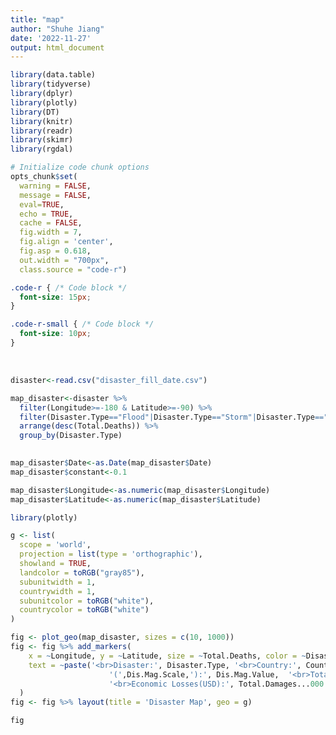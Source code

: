 ```yaml
---
title: "map"
author: "Shuhe Jiang"
date: '2022-11-27'
output: html_document
---
```

```r

library(data.table)
library(tidyverse)
library(dplyr)
library(plotly)
library(DT)
library(knitr)
library(readr)
library(skimr)
library(rgdal)

# Initialize code chunk options
opts_chunk$set(
  warning = FALSE,
  message = FALSE,
  eval=TRUE,
  echo = TRUE,
  cache = FALSE,
  fig.width = 7, 
  fig.align = 'center',
  fig.asp = 0.618,
  out.width = "700px",
  class.source = "code-r")
```

```css
.code-r { /* Code block */
  font-size: 15px;
}

.code-r-small { /* Code block */
  font-size: 10px;
}
```

<br>


```r
disaster<-read.csv("disaster_fill_date.csv")

map_disaster<-disaster %>% 
  filter(Longitude>=-180 & Latitude>=-90) %>%
  filter(Disaster.Type=="Flood"|Disaster.Type=="Storm"|Disaster.Type=="Earthquake") %>%
  arrange(desc(Total.Deaths)) %>% 
  group_by(Disaster.Type)
  

map_disaster$Date<-as.Date(map_disaster$Date)
map_disaster$constant<-0.1

map_disaster$Longitude<-as.numeric(map_disaster$Longitude)
map_disaster$Latitude<-as.numeric(map_disaster$Latitude)
```


```r
library(plotly)

g <- list(
  scope = 'world',
  projection = list(type = 'orthographic'),
  showland = TRUE,
  landcolor = toRGB("gray85"),
  subunitwidth = 1,
  countrywidth = 1,
  subunitcolor = toRGB("white"),
  countrycolor = toRGB("white")
)

fig <- plot_geo(map_disaster, sizes = c(10, 1000))
fig <- fig %>% add_markers(
    x = ~Longitude, y = ~Latitude, size = ~Total.Deaths, color = ~Disaster.Type, hoverinfo = "text",
    text = ~paste('<br>Disaster:', Disaster.Type, '<br>Country:', Country, '<br>Date:', Date, '<br>Mangitude', 
                      '(',Dis.Mag.Scale,'):', Dis.Mag.Value,  '<br>Total Death:', Total.Deaths,
                      '<br>Economic Losses(USD):', Total.Damages...000.US..)
  )
fig <- fig %>% layout(title = 'Disaster Map', geo = g)

fig
```

